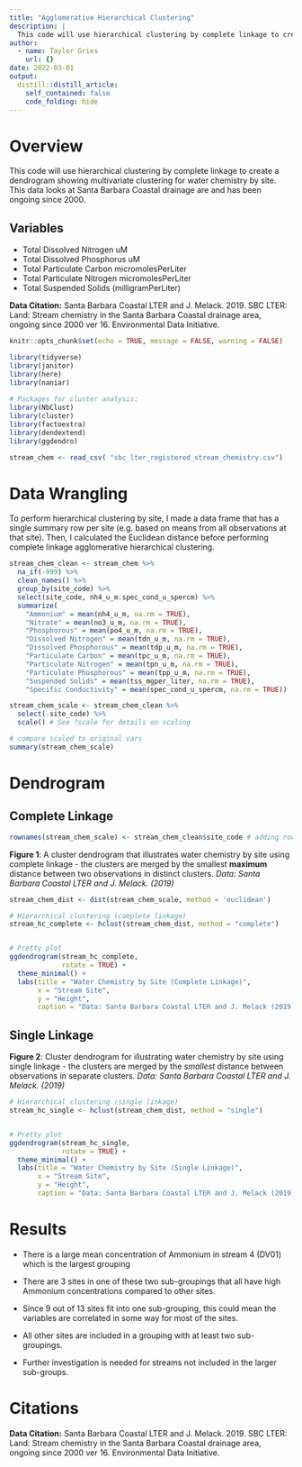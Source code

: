 ```yaml
---
title: "Agglomerative Hierarchical Clustering"
description: |
  This code will use hierarchical clustering by complete linkage to create a dendrogram showing multivariate clustering for water chemistry by site.
author:
  - name: Taylor Gries
    url: {}
date: 2022-03-01
output:
  distill::distill_article:
    self_contained: false
    code_folding: hide 
---
```



# Overview

This code will use hierarchical clustering by complete linkage to create a dendrogram showing multivariate clustering for water chemistry by site. This data looks at Santa Barbara Coastal drainage are and has been ongoing since 2000. 

## Variables

- Total Dissolved Nitrogen uM
- Total Dissolved Phosphorus uM
- Total Particulate Carbon micromolesPerLiter
- Total Particulate Nitrogen micromolesPerLiter
- Total Suspended Solids (milligramPerLiter)


**Data Citation:** Santa Barbara Coastal LTER and J. Melack. 2019. SBC LTER: Land: Stream chemistry in the Santa Barbara Coastal drainage area, ongoing since 2000 ver 16. Environmental Data Initiative. 

```r
knitr::opts_chunk$set(echo = TRUE, message = FALSE, warning = FALSE)

library(tidyverse)
library(janitor)
library(here)
library(naniar)
 
# Packages for cluster analysis:
library(NbClust)
library(cluster)
library(factoextra)
library(dendextend)
library(ggdendro)
```


```r
stream_chem <- read_csv( "sbc_lter_registered_stream_chemistry.csv")
```

# Data Wrangling

To perform hierarchical clustering by site, I made a data frame that has a single summary row per site (e.g. based on means from all observations at that site). Then, I calculated the Euclidean distance before performing complete linkage agglomerative hierarchical clustering. 

```r
stream_chem_clean <- stream_chem %>%
  na_if(-999) %>%
  clean_names() %>%
  group_by(site_code) %>%
  select(site_code, nh4_u_m:spec_cond_u_spercm) %>%
  summarize(
    "Ammonium" = mean(nh4_u_m, na.rm = TRUE),
    "Nitrate" = mean(no3_u_m, na.rm = TRUE),
    "Phosphorous" = mean(po4_u_m, na.rm = TRUE),
    "Dissolved Nitrogen" = mean(tdn_u_m, na.rm = TRUE),
    "Dissolved Phosphorous" = mean(tdp_u_m, na.rm = TRUE),
    "Particulate Carbon" = mean(tpc_u_m, na.rm = TRUE),
    "Particulate Nitrogen" = mean(tpn_u_m, na.rm = TRUE),
    "Particulate Phosphorous" = mean(tpp_u_m, na.rm = TRUE),
    "Suspended Solids" = mean(tss_mgper_liter, na.rm = TRUE),
    "Specific Conductivity" = mean(spec_cond_u_spercm, na.rm = TRUE))
```


```r
stream_chem_scale <- stream_chem_clean %>% 
  select(-site_code) %>%
  scale() # See ?scale for details on scaling

# compare scaled to original vars
summary(stream_chem_scale)
```

# Dendrogram 

## Complete Linkage

```r
rownames(stream_chem_scale) <- stream_chem_clean$site_code # adding rownames from original dataset
```

**Figure 1**: A cluster dendrogram that illustrates water chemistry by site using complete linkage - the clusters are merged by the smallest **maximum** distance between two observations in distinct clusters. *Data: Santa Barbara Coastal LTER and J. Melack. (2019)*


```r
stream_chem_dist <- dist(stream_chem_scale, method = 'euclidean') 

# Hierarchical clustering (complete linkage)
stream_hc_complete <- hclust(stream_chem_dist, method = "complete")


# Pretty plot
ggdendrogram(stream_hc_complete, 
             rotate = TRUE) +
  theme_minimal() +
  labs(title = "Water Chemistry by Site (Complete Linkage)",
       x = "Stream Site",
       y = "Height",
       caption = "Data: Santa Barbara Coastal LTER and J. Melack (2019).")

```


## Single Linkage

**Figure 2**: Cluster dendrogram for illustrating water chemistry by site using single linkage - the clusters are merged by the *smallest* distance between observations in separate clusters. *Data: Santa Barbara Coastal LTER and J. Melack. (2019)*


```r
# Hierarchical clustering (single linkage)
stream_hc_single <- hclust(stream_chem_dist, method = "single")


# Pretty plot
ggdendrogram(stream_hc_single, 
             rotate = TRUE) +
  theme_minimal() +
  labs(title = "Water Chemistry by Site (Single Linkage)",
       x = "Stream Site",
       y = "Height",
       caption = "Data: Santa Barbara Coastal LTER and J. Melack (2019).")

```


# Results

- There is a large mean concentration of Ammonium in stream 4 (DV01) which is the largest grouping

- There are 3 sites in one of these two sub-groupings that all have high Ammonium concentrations compared to other sites. 

- Since 9 out of 13 sites fit into one sub-grouping, this could mean the variables are correlated in some way for most of the sites.

- All other sites are included in a grouping with at least two sub-groupings.

- Further investigation is needed for streams not included in the larger sub-groups. 

# Citations

**Data Citation:** Santa Barbara Coastal LTER and J. Melack. 2019. SBC LTER: Land: Stream chemistry in the Santa Barbara Coastal drainage area, ongoing since 2000 ver 16. Environmental Data Initiative. 


